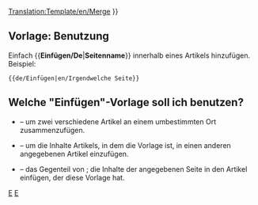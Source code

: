 <noinclude>[[Translation:Template/en/Merge]]</noinclude><noinclude>
</noinclude>
{{en/Ambox| Typ   = Bewegen
| Bild  = merge.png
| Text  =  {{#IF: {{{1|}}} |Es wurde vorgeschlagen, dass dieser Artikel in [https://www.wikipedia.org/wiki/Wikipedia:Merging and moving pages eingefügt] werden soll.<!--
                            --> ''[[:{{NAMESPACE}}:{{{1}}}|{{{1}}}]]''. ([[:{{NAMESPACE}} talk:{{{1}}}|Discuss]])| Keine Seite wurde angegeben. Bitte diese Vorlage löschen oder aktualisieren.
}} }}<includeonly>{{{2|[[Category:en/Articles to be merged|{{PAGENAME}}]]}}}</includeonly><noinclude>

==Vorlage: Benutzung==
Einfach <nowiki>{{</nowiki>'''Einfügen/De'''|'''Seitenname'''<nowiki>}}</nowiki> innerhalb eines Artikels hinzufügen. Beispiel:
<pre>{{de/Einfügen|en/Irgendwelche Seite}}</pre>

== Welche "Einfügen"-Vorlage soll ich benutzen? ==
* {{en/S|de/Einfügen}} &ndash; um zwei verschiedene Artikel an einem umbestimmten Ort zusammenzufügen.
* {{en/S|de/Einfügenin}} &ndash; um die Inhalte Artikels, in dem die Vorlage ist, in einen anderen angegebenen Artikel einzufügen.
* {{en/S|de/Einfügenvon}} &ndash; das Gegenteil von {{en/S|de/Einfügenin}}; die Inhalte der angegebenen Seite in den Artikel einfügen, der diese Vorlage hat.

[[Category:de/Vorlagen|E]][[Category:de/Message-Boxen|E]]</noinclude>